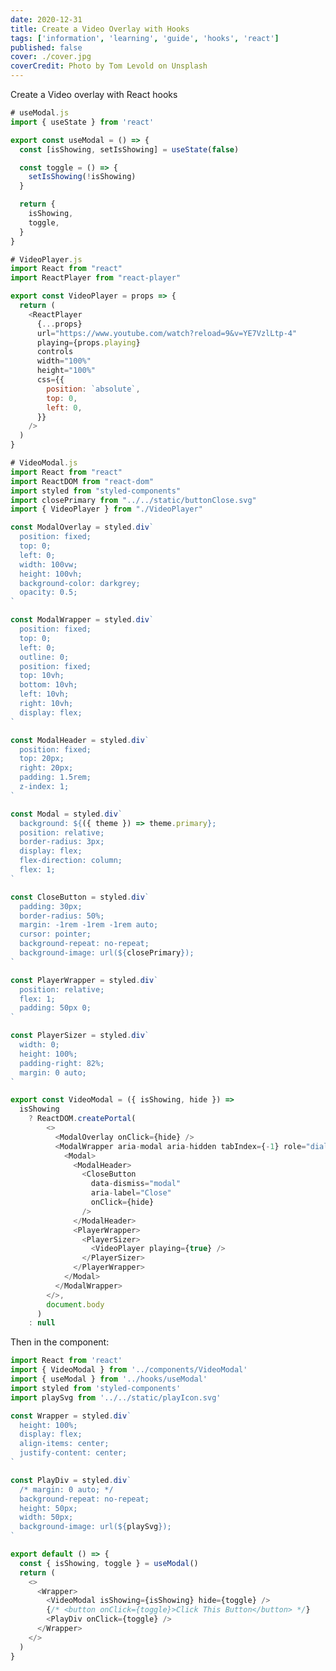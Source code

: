 ```yaml
---
date: 2020-12-31
title: Create a Video Overlay with Hooks
tags: ['information', 'learning', 'guide', 'hooks', 'react']
published: false
cover: ./cover.jpg
coverCredit: Photo by Tom Levold on Unsplash
---
```


Create a Video overlay with React hooks

```js
# useModal.js
import { useState } from 'react'

export const useModal = () => {
  const [isShowing, setIsShowing] = useState(false)

  const toggle = () => {
    setIsShowing(!isShowing)
  }

  return {
    isShowing,
    toggle,
  }
}
```

```js
# VideoPlayer.js
import React from "react"
import ReactPlayer from "react-player"

export const VideoPlayer = props => {
  return (
    <ReactPlayer
      {...props}
      url="https://www.youtube.com/watch?reload=9&v=YE7VzlLtp-4"
      playing={props.playing}
      controls
      width="100%"
      height="100%"
      css={{
        position: `absolute`,
        top: 0,
        left: 0,
      }}
    />
  )
}
```

```js
# VideoModal.js
import React from "react"
import ReactDOM from "react-dom"
import styled from "styled-components"
import closePrimary from "../../static/buttonClose.svg"
import { VideoPlayer } from "./VideoPlayer"

const ModalOverlay = styled.div`
  position: fixed;
  top: 0;
  left: 0;
  width: 100vw;
  height: 100vh;
  background-color: darkgrey;
  opacity: 0.5;
`

const ModalWrapper = styled.div`
  position: fixed;
  top: 0;
  left: 0;
  outline: 0;
  position: fixed;
  top: 10vh;
  bottom: 10vh;
  left: 10vh;
  right: 10vh;
  display: flex;
`

const ModalHeader = styled.div`
  position: fixed;
  top: 20px;
  right: 20px;
  padding: 1.5rem;
  z-index: 1;
`

const Modal = styled.div`
  background: ${({ theme }) => theme.primary};
  position: relative;
  border-radius: 3px;
  display: flex;
  flex-direction: column;
  flex: 1;
`

const CloseButton = styled.div`
  padding: 30px;
  border-radius: 50%;
  margin: -1rem -1rem -1rem auto;
  cursor: pointer;
  background-repeat: no-repeat;
  background-image: url(${closePrimary});
`

const PlayerWrapper = styled.div`
  position: relative;
  flex: 1;
  padding: 50px 0;
`

const PlayerSizer = styled.div`
  width: 0;
  height: 100%;
  padding-right: 82%;
  margin: 0 auto;
`

export const VideoModal = ({ isShowing, hide }) =>
  isShowing
    ? ReactDOM.createPortal(
        <>
          <ModalOverlay onClick={hide} />
          <ModalWrapper aria-modal aria-hidden tabIndex={-1} role="dialog">
            <Modal>
              <ModalHeader>
                <CloseButton
                  data-dismiss="modal"
                  aria-label="Close"
                  onClick={hide}
                />
              </ModalHeader>
              <PlayerWrapper>
                <PlayerSizer>
                  <VideoPlayer playing={true} />
                </PlayerSizer>
              </PlayerWrapper>
            </Modal>
          </ModalWrapper>
        </>,
        document.body
      )
    : null
```

Then in the component:

```js
import React from 'react'
import { VideoModal } from '../components/VideoModal'
import { useModal } from '../hooks/useModal'
import styled from 'styled-components'
import playSvg from '../../static/playIcon.svg'

const Wrapper = styled.div`
  height: 100%;
  display: flex;
  align-items: center;
  justify-content: center;
`

const PlayDiv = styled.div`
  /* margin: 0 auto; */
  background-repeat: no-repeat;
  height: 50px;
  width: 50px;
  background-image: url(${playSvg});
`

export default () => {
  const { isShowing, toggle } = useModal()
  return (
    <>
      <Wrapper>
        <VideoModal isShowing={isShowing} hide={toggle} />
        {/* <button onClick={toggle}>Click This Button</button> */}
        <PlayDiv onClick={toggle} />
      </Wrapper>
    </>
  )
}
```
